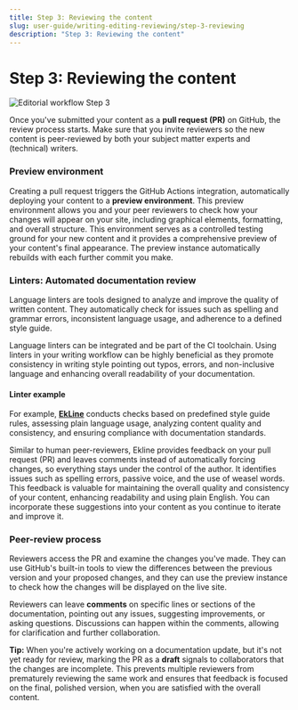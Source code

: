 ```yaml
---
title: Step 3: Reviewing the content
slug: user-guide/writing-editing-reviewing/step-3-reviewing
description: "Step 3: Reviewing the content"
---
```


# Step 3: Reviewing the content

![Editorial workflow Step 3](./assets/Editorial_workflow_3.png)

Once you've submitted your content as a **pull request (PR)** on GitHub, the review process starts. Make sure that you invite reviewers so the new content is peer-reviewed by both your subject matter experts and (technical) writers.


### Preview environment

Creating a pull request triggers the GitHub Actions integration, automatically deploying your content to a **preview environment**.
This preview environment allows you and your peer reviewers to check how your changes will appear on your site, including graphical elements, formatting, and overall structure.
This environment serves as a controlled testing ground for your new content and it provides a comprehensive preview of your content's final appearance.
The preview instance automatically rebuilds with each further commit you make.


### Linters: Automated documentation review

<Message>Language linters are tools designed to analyze and improve the quality of written content. They automatically check for issues such as spelling and grammar errors, inconsistent language usage, and adherence to a defined style guide.</Message>

Language linters can be integrated and be part of the CI toolchain. Using linters in your writing workflow can be highly beneficial as they promote consistency in writing style pointing out typos, errors, and non-inclusive language and enhancing overall readability of your documentation.


#### Linter example

For example, **[EkLine](https://ekline.io/)** conducts checks based on predefined style guide rules, assessing plain language usage, analyzing content quality and consistency, and ensuring compliance with documentation standards.

Similar to human peer-reviewers, Ekline provides feedback on your pull request (PR) and leaves comments instead of automatically forcing changes, so everything stays under the control of the author.
It identifies issues such as spelling errors, passive voice, and the use of weasel words. This feedback is valuable for maintaining the overall quality and consistency of your content, enhancing readability and using plain English.
You can incorporate these suggestions into your content as you continue to iterate and improve it.


### Peer-review process

Reviewers access the PR and examine the changes you've made. They can use GitHub's built-in tools to view the differences between the previous version and your proposed changes, and they can use the preview instance to check how the changes will be displayed on the live site.

Reviewers can leave **comments** on specific lines or sections of the documentation, pointing out any issues, suggesting improvements, or asking questions. Discussions can happen within the comments, allowing for clarification and further collaboration.

<Message>**Tip:** When you're actively working on a documentation update, but it's not yet ready for review, marking the PR as a **draft** signals to collaborators that the changes are incomplete. This prevents multiple reviewers from prematurely reviewing the same work and ensures that feedback is focused on the final, polished version, when you are satisfied with the overall content.</Message>